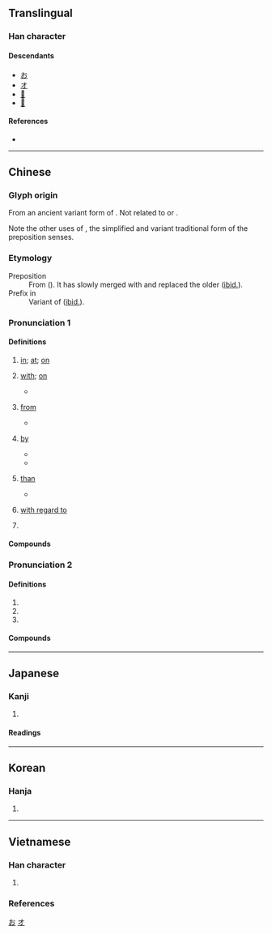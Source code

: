 {{also|于}}
{{character info/new}}
==Translingual==
{{stroke order|type=animate}}

===Han character===
{{Han char|rn=70|rad=方|as=04|sn=8|four=08233|canj=YSOY|ids=⿰方仒}}

====Descendants====
* [[お]]
* [[オ]]
* [[𛀔]]
* [[𛀕]]

====References====
* {{Han ref|kx=0481.110|dkj=13628|dj=0843.070|hdz=32175.020|uh=65BC|ud=26044|bh=A9F3|bd=43507}}

[[Category:Han characters from which hiragana were derived|お]]
[[Category:Han characters from which katakana were derived|オ]]

----

==Chinese==
{{zh-forms|s=于|t2=于|alt=扵|note=The preposition senses.}}
{{zh-forms|alt=扵|note=Other senses.}}

===Glyph origin===
{{Han etym}}
From an ancient variant form of {{zh-l|*烏}}. Not related to {{zh-l|*方}} or {{zh-l|*㫃}}.

Note the other uses of {{zh-l|于}}, the simplified and variant traditional form of the preposition senses.

===Etymology===
; Preposition
: From {{inh|zh|sit-pro|*ʔaj||to go; directional particle}} ({{zh-ref|Schuessler, 2007}}). It has slowly merged with and replaced the older {{och-l|于}} ([[ibid.]]).
; Prefix in {{zh-l|*於菟/於檡/於兔/於䖘}}
: Variant of {{och-l|阿|prefix in kinship terms and personal names}} ([[ibid.]]).
{{etystub|zh}}

===Pronunciation 1===
{{zh-pron
|m=yú,yū
|m_note=yū - surname sense in Mainland
|c=jyu1
|h=pfs=yì
|md=ṳ̆
|mn=xm,tw:û/qz:îr/zz,tw:î/xm:u/qz:ir/zz:i
|mn_note=surname: Xiamen - u; Quanzhou - ir; Zhangzhou - î
|mn-t=i1/e1/u1
|mn-t_note=i1/e1 - preposition; u1 - surname
|w=3hhy
|mc=1
|oc=2
|cat=prep,pn
}}

====Definitions====
{{zh-hanzi}}

# {{lb|zh|indicates time or place}} [[in]]; [[at]]; [[on]]
#: {{zh-syn|在}}
#: {{zh-x|生 於 @1980 年|born '''in''' 1980}}
# {{lb|zh|indicates the object of an action}} [[with]]; [[on]]
#: {{zh-x|己 所 不 欲，勿 施 於 人。|Do not do '''unto''' others what you would not like others to do '''unto''' yourself.|CL|ref=Analects}}
#* {{zh-x|子禽 問 於 子貢。|Zi Qin asked Zi Gong.|CL|ref=Analects}}
# {{lb|zh|indicates beginning or source}} [[from]]
#: {{zh-x|源於|to come '''from'''; to originate '''from'''}}
#* {{zh-x|千里 之 行，始於 足 下。|a journey of a thousand miles '''begins with''' a single step|CL|ref=Daodejing}}
# {{lb|zh|indicates the agent of action}} [[by]]
#* {{zh-x|郤克 傷 於 矢，流血 及 屨{jù}。|Xi Ke was shot and wounded '''by''' an arrow, and his blood flowed to his shoes.|CL|ref=Zuozhuan}}
#* {{zh-x|勞心 者 治 人，勞力 者 治 於 人。|Those who labour with their minds govern others; those who labour with their strength are governed '''by''' others.|CL|ref=Mencius}}
# {{lb|zh|indicates comparison}} [[than]]
#: {{zh-x|血濃於水|blood is thicker '''than''' water}}
#: {{zh-x|苛政猛於虎|oppressive governments are more terrible '''than''' tigers}}
#* {{zh-x|蜀道 之 難、難 於 上 青天。|The daunting route into the region of Shu is more daunting '''than''' climbing the sky.|CL|ref={{w2|zh|李白}}, {{lang|zh|《蜀道難》}}; translated by Betty Tseng}}
# {{lb|zh|used after a verb or adjective}} [[with regard to]]
# {{surname|lang=zh}}

====Compounds====
{{zh-der|於今|於是|關於|一至於此|仰給於人|不中於款|危於累卵|公諸於世|位於|嚴於律己|對於|取信於人|垂於將來|不安於室|寓兵於農|不致於|不絕於耳|情溢於表|安於泰山|人浮於食|憂形於色|喜形於色|供過於求|屬於|定於一尊|急於星火|怒形於色|不安於位|形於顏色|形於言色|借聽於聾|形於辭色|假力於人|安於現狀|安於一隅|專美於前|厝薪於火|寓禁於征|不形於色|不至於|基於|問道於盲|人浮於事|同歸於盡|寓教於樂|在於|利多於弊|嫁禍於人|忠於職守|善於|推舟於陸|敏於伎|易於反掌|染指於鼎|於法無據|於心無愧|於是乎|格於環境|於心不安|拙於言辭|溢於言表|疲於奔命|窮於應付|於事無補|無補於事|於斯|求過於供|於心何忍|淡於名利|於家為國|格於成例|禍生於忽|有鑒於此|暴屍於市|月麗於箕|相於|敗於垂成|無補於世|無動於衷|由於|於伏|於民潤國|歸於|止於至善|於何|無補於時|毀於一旦|無濟於事|源於|有鑑於此|流於形式|流傳於世|求道於盲|於事無濟|於焉|死於非命|於心不忍|業精於勤|月離於畢|燕巢於幕|終於|見堯於牆|義形於色|言歸於好|耿耿於懷|迫於眉睫|重於泰山|行成於思|見於|罷於奔命|過於|血濃於水|輕於鴻毛|見笑於人|青過於藍|詢於芻蕘|耿耿於心|聞名於世|青出於藍|難於上天|退藏於密|謹於心|鑒於|等於|膽大於天|老於世故|聊勝於無|絡繹於途|至於|疏於|*於陵|於潛/於潜|瀕於|生於憂患，死於安樂|亞於}}

===Pronunciation 2===
{{zh-pron
|m=wū
|c=wu1
|h=pfs=
|md=ŭ
|mn=o͘
|mn-t=u1
|w=
|mc=2
|oc=1
|cat=intj,n,pref
}}

====Definitions====
{{zh-hanzi}}

# {{zh-alt-form|烏|[[crow]]; [[raven]]}}
# {{zh-alt-form|烏|[[alas]]!; [[oh]]!}}
# {{zh-used in|於菟/於檡/於兔/於䖘|[[tiger]]}}

====Compounds====
{{zh-der|fold=1|*於邑|於戲/於戏|*於菟|*於呼哀哉|*於乎|*於穆}}

{{zh-cat|Elementary}}

----

==Japanese==

===Kanji===
{{ja-kanji|grade=|rs=方04}}

# {{defn|lang=ja|sort=方04}}

====Readings====
{{ja-readings
|on=お, よ
|kun=お-いて, あう, より
}}

----

==Korean==

===Hanja===
{{ko-hanja|hangeul=[[어]], [[오]]|eumhun=어조사 어, 감탄사 오|rv=eo, o|mr=ŏ, o|y=e, o}}

# {{defn|lang=ko|sort=方04}}

----

==Vietnamese==

===Han character===
{{vi-readings|rs=方04
|hanviet=ư-tdcndg;tdcntd;gdhn
|phienthiet=
|nom=ơ-tdcndg;tdcntd;gdhn;btcn, ở-tdcndg;tdcntd;gdhn;btcn, ưa-tdcndg;tdcntd;gdhn;btcn, ờ-tdcndg;tdcntd;gdhn, ư-tdcndg;gdhn, ớ-tdcndg;gdhn, ô-gdhn, ứ-gdhn, thờ-gdhn
}}

# {{Nom form of|ở|to [[be]]; to [[live]]; to [[stay]]; to [[remain]]}}

===References===
<references/>